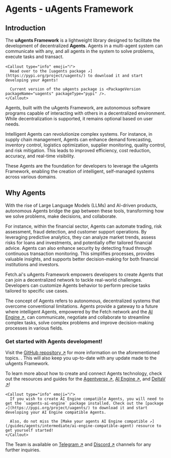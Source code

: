 
# Agents - uAgents Framework

## Introduction

The **uAgents Framework** is a lightweight library designed to facilitate the development of decentralized **Agents**. Agents in a multi-agent system can communicate with any, and all agents in the system to solve problems, execute tasks and transact.

    <Callout type="info" emoji="ℹ️">
      Head over to the [uagents package ↗️](https://pypi.org/project/uagents/) to download it and start developing your Agents!

      Current version of the uAgents package is <PackageVersion packageName="uagents" packageType="pypi" />.
    </Callout>

<ImageByTheme
  darkSrc={DarkAgentsInteracting}
  lightSrc={AgentsInteracting}
  alt="agents-interacting"
/>

Agents, built with the uAgents Framework, are autonomous software programs capable of interacting with others in a decentralized environment. While decentralization is supported, it remains optional based on user needs.

Intelligent Agents can revolutionize complex systems. For instance, in supply chain management, Agents can enhance demand forecasting, inventory control, logistics optimization, supplier monitoring, quality control, and risk mitigation. This leads to improved efficiency, cost reduction, accuracy, and real-time visibility.

These Agents are the foundation for developers to leverage the uAgents Framework, enabling the creation of intelligent, self-managed systems across various domains.

<ImageByTheme
  darkSrc={DarkDecentralisedNetwork}
  lightSrc={DecentralisedNetwork}
  alt="decentralised-network"
/>

## Why Agents

With the rise of Large Language Models (LLMs) and AI-driven products, autonomous Agents bridge the gap between these tools, transforming how we solve problems, make decisions, and collaborate.

For instance, within the financial sector, Agents can automate trading, risk assessment, fraud detection, and customer support operations. By leveraging predictive analytics, they can analyze market trends, assess risks for loans and investments, and potentially offer tailored financial advice. Agents can also enhance security by detecting fraud through continuous transaction monitoring. This simplifies processes, provides valuable insights, and supports better decision-making for both financial institutions and investors.

Fetch.ai's uAgents Framework empowers developers to create Agents that can join a decentralized network to tackle real-world challenges. Developers can customize Agents behavior to perform precise tasks tailored to specific use cases.

The concept of Agents refers to autonomous, decentralized systems that overcome conventional limitations. Agents provide a gateway to a future where intelligent Agents, empowered by the Fetch network and the [AI Engine ↗️](/concepts/ai-engine/ai-engine-intro), can communicate, negotiate and collaborate to streamline complex tasks, solve complex problems and improve decision-making processes in various fields.

### Get started with Agents development!

Visit the [GitHub repository ↗️](https://github.com/fetchai/uAgents) for more information on the aforementioned topics.
. This will also keep you up-to-date with any update made to the uAgents Framework.

To learn more about how to create and connect Agents technology, check out the resources and guides for the [Agentverse ↗️](/concepts/agent-services/agentverse-intro), [AI Engine ↗️](/concepts/ai-engine/ai-engine-intro), and [DeltaV ↗️](/concepts/deltav/intro)!

    <Callout type="info" emoji="ℹ️">
      If you wish to create AI Engine compatible Agents, you will need to get the `uagents-ai-engine` package installed. Check out the [package ↗️](https://pypi.org/project/uagents/) to download it and start developing your AI Engine compatible Agents.

      Also, do not miss the [Make your agents AI Engine compatible ↗️](/guides/agents/intermediate/ai-engine-compatible-agent) resource to get yourself started!
    </Callout>

The Team is available on [Telegram ↗️](https://t.me/fetch_ai) and [Discord ↗️](https://discord.gg/fetchai) channels for any further inquiries.
